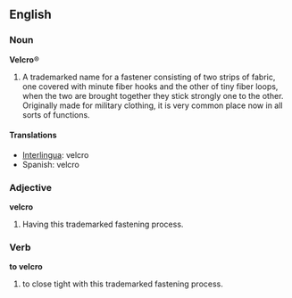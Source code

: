 ==English==
===Noun===
'''Velcro'''&reg;<!-- or is the trademark uppercase -->

#A trademarked name for a fastener consisting of two strips of fabric, one covered with minute fiber hooks and the other of tiny fiber loops, when the two are brought together they stick strongly one to the other. Originally made for military clothing, it is very common place now in all sorts of functions.

====Translations====
*[[Interlingua]]: velcro
*Spanish: velcro

===Adjective===
'''velcro'''

#Having this trademarked fastening process.

===Verb===
'''to velcro'''

#to close tight with this trademarked fastening process.